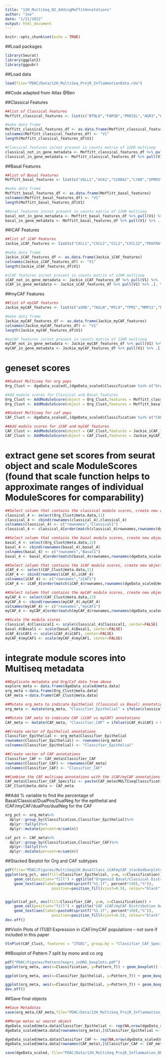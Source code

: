 ```yaml
---
title: "12H_MultiSeq_02_AddingMoffitAnnotations"
author: "Joe"
date: "1/21/2022"
output: html_document
---
```


```r
knitr::opts_chunk$set(echo = TRUE)
```

##Load packages
```r
library(Seurat)
library(ggplot2)
library(ggpubr)
```

##Load data
```r
load(file="PDAC/Data/12H_MultiSeq_ProjR_InflammationData.rda")
```

##Code adapted from Atlas @Ben

##Classical Features
```r
##list of Classical Features
Moffitt_classical_features <- list(c("BTNL8","FAM3D","PRR15L","AGR3","CTSE","LOC400573","LYZ","TFF2","TFF1","ANXA10","LGALS4","PLA2G10","CEACAM6","VSIG2","TSPAN8","ST6GALNAC1","AGR2","TFF3","CYP3A7","MYO1A","CLRN3","KRT20","CDH17","SPINK4","REG4"))

#make data frame
Moffitt_classical_features_df <- as.data.frame(Moffitt_classical_features)
colnames(Moffitt_classical_features_df) <- "V1"
length(Moffitt_classical_features_df$V1)

#Classical features in/not present in counts matrix of 12HR multiseq
classical_not_in_gene_metadata <- Moffitt_classical_features_df %>% pull(V1) %>% .[!(. %in% rownames(dgeData_scaled@assays$RNA@counts))]
classical_in_gene_metadata <- Moffitt_classical_features_df %>% pull(V1) %>% .[. %in% rownames(dgeData_scaled@assays$RNA@counts)]
```

##Basal Features
```r
##list of Basal Features
Moffitt_basal_features <- list(c("VGLL1","UCA1","S100A2","LY6D","SPRR3","SPRR1B","LEMD1","KRT15","CTSV","DHRS9","AREG","CST6","SERPINB3","KRT6C","KRT6A","SERPINB4","FAM83A","SCEL","FGFBP1","KRT7","KRT17","GPR87","TNS4","SLC2A1","ANXA8L2"))

#make data frame
Moffitt_basal_features_df <- as.data.frame(Moffitt_basal_features)
colnames(Moffitt_basal_features_df) <- "V1"
length(Moffitt_basal_features_df$V1)

#Basal features in/not present in counts matrix of 12HR multiseq
basal_not_in_gene_metadata <- Moffitt_basal_features_df %>% pull(V1) %>% .[!(. %in% rownames(dgeData_scaled@assays$RNA@counts))]
basal_in_gene_metadata <- Moffitt_basal_features_df %>% pull(V1) %>% .[. %in% rownames(dgeData_scaled@assays$RNA@counts)]
```

##iCAF Features
```r
##list of iCAF Features
Jackie_iCAF_features <- list(c("CXCL1","CXCL2","CCL2","CXCL12","PDGFRA","CFD","LMNA","DPT","HAS1","HAS2"))

#make data frame
Jackie_iCAF_features_df <- as.data.frame(Jackie_iCAF_features)
colnames(Jackie_iCAF_features_df) <- "V1"
length(Jackie_iCAF_features_df$V1)

#iCAF features in/not present in counts matrix of 12HR multiseq
iCAF_not_in_gene_metadata <- Jackie_iCAF_features_df %>% pull(V1) %>% .[!(. %in% rownames(dgeData_scaled@assays$RNA@counts))]
iCAF_in_gene_metadata <- Jackie_iCAF_features_df %>% pull(V1) %>% .[. %in% rownames(dgeData_scaled@assays$RNA@counts)]
```

##myCAF Features
```r
##list of myCAF features
Jackie_myCAF_features <- list(c("aSMA","TAGLN","MYL9","TPM2","MMP11","POSTN","HOPX","TWIST1","SOX4","ZUB1"))

#make data frame
Jackie_myCAF_features_df <- as.data.frame(Jackie_myCAF_features)
colnames(Jackie_myCAF_features_df) <- "V1"
length(Jackie_myCAF_features_df$V1)

#myCAF features in/not present in counts matrix of 12HR multiseq
myCAF_not_in_gene_metadata <- Jackie_myCAF_features_df %>% pull(V1) %>% .[!(. %in% rownames(dgeData_scaled@assays$RNA@counts))]
myCAF_in_gene_metadata <- Jackie_myCAF_features_df %>% pull(V1) %>% .[. %in% rownames(dgeData_scaled@assays$RNA@counts)]
```

# geneset scores
```r
##Subset Multiseq for org pops
Org_Clust <- dgeData_scaled[,(dgeData_scaled$Classification %in% c("Org1","CC_Org"))]

#Add module scores for Classical and Basal features
Org_Clust <- AddModuleScore(object = Org_Clust,features = Moffitt_classical_features, name = "Classical")
Org_Clust <- AddModuleScore(object = Org_Clust,features = Moffitt_basal_features,name = "Basal")

##Subset Multiseq for caf pops
CAF_Clust <- dgeData_scaled[,(dgeData_scaled$Classification %in% c("CAF1","CC_CAF"))]

##Add module scores for iCAF and myCAF features
CAF_Clust <- AddModuleScore(object = CAF_Clust,features = Jackie_iCAF_features, name = "iCAF")
CAF_Clust <- AddModuleScore(object = CAF_Clust,features = Jackie_myCAF_features, name = "myCAF")
```

# extract gene set scores from seurat object and scale ModuleScores (found that scale function helps to approximate ranges of individual ModuleScores for comparability)
```r
##Select column that contains the classical module scores, create new object
classical_4 <- select(Org_Clust@meta.data,11)
classical_4 <- cbind(rownames(classical_4),classical_4)
colnames(classical_4) <- c("rownames","Classical1")
classical_4 <- classical_4[order(match(classical_4$rownames,rownames(dgeData_scaled@meta.data))),]

##Select column that contains the basal module scores, create new object
basal_4 <- select(Org_Clust@meta.data,12)
basal_4 <- cbind(rownames(basal_4),basal_4)
colnames(basal_4) <- c("rownames","Basal1")
basal_4 <- basal_4[order(match(basal_4$rownames,rownames(dgeData_scaled@meta.data))),]

##Select column that contains the iCAF module scores, create new object
iCAF_4 <- select(CAF_Clust@meta.data,11)
iCAF_4 <- cbind(rownames(iCAF_4),iCAF_4)
colnames(iCAF_4) <- c("rownames","iCAF1")
iCAF_4 <- iCAF_4[order(match(iCAF_4$rownames,rownames(dgeData_scaled@meta.data))),]

##Select column that contains the myCAF module scores, create new object
myCAF_4 <- select(CAF_Clust@meta.data,12)
myCAF_4 <- cbind(rownames(myCAF_4),myCAF_4)
colnames(myCAF_4) <- c("rownames","myCAF1")
myCAF_4 <- myCAF_4[order(match(myCAF_4$rownames,rownames(dgeData_scaled@meta.data))),]

##Scale the module scores
classical_4$Classical1 <- scale(classical_4$Classical1, center=FALSE)
basal_4$Basal1 <- scale(basal_4$Basal1, center=FALSE)
iCAF_4$iCAF1 <- scale(iCAF_4$iCAF1, center=FALSE)
myCAF_4$myCAF1 <- scale(myCAF_4$myCAF1, center=FALSE)
```

# integrate module scores into Multiseq metadata
```r
##Duplicate metadata and Org/Caf data from above
explore_meta <- data.frame(dgeData_scaled@meta.data)
org_meta <-data.frame(Org_Clust@meta.data)
CAF_meta <-data.frame(CAF_Clust@meta.data)

##Mutate org_meta to indicate Epithelial (Classical vs Basal) annotations
org_meta <- mutate(org_meta, "Classifier_Epithelial" = ifelse(classical_4$Classical1 > 0 & basal_4$Basal1 > 0, "dual_positive", ifelse(classical_4$Classical1 > 0 & basal_4$Basal1 < 0, "Classical", ifelse(classical_4$Classical1 < 0 & basal_4$Basal1 > 0, "Basal", ifelse(classical_4$Classical1 < 0 & basal_4$Basal1 < 0, "dual_negative", NA)))))

##Mutate CAF_meta to indicate CAF (iCAF vs myCAF) annotations
CAF_meta <- mutate(CAF_meta, "Classifier_CAF" = ifelse(iCAF_4$iCAF1 > 0 & myCAF_4$myCAF1 > 0, "dual_positive", ifelse(iCAF_4$iCAF1 > 0 & myCAF_4$myCAF1 < 0, "iCAF", ifelse(iCAF_4$iCAF1 < 0 & myCAF_4$myCAF1 > 0, "myCAF", ifelse(iCAF_4$iCAF1 < 0 & myCAF_4$myCAF1 < 0, "dual_negative", NA)))))

##Create vector of Epithelial annotations
Classifier_Epithelial <- org_meta$Classifier_Epithelial
rownames(Classifier_Epithelial) <- rownames(org_meta)
colnames(Classifier_Epithelial) <- "Classifier_Epithelial"

##Create vector of CAF annotations
Classifier_CAF <- CAF_meta$Classifier_CAF
rownames(Classifier_CAF) <- rownames(CAF_meta)
colnames(Classifier_CAF) <- "Classifier_CAF"

##Combine the CAF multiseq annotations with the iCAF/myCAF annotations (this will help us distinguish the mono vs coculture populations later)
CAF_meta$Classifier_CAF_Specific <- paste(CAF_meta$MULTIseqClassification,CAF_meta$Classifier_CAF, sep="_")
CAF_Clust@meta.data <- CAF_meta
```

##Add % variable to find the percentage of Basal/Classical/DualPos/DualNeg for the epithelial and iCAF/myCAF/dualPos/dualNeg for the CAF
```r
org_pct <- org_meta%>%
  dplyr::group_by(Classification,Classifier_Epithelial)%>%
  dplyr::tally()%>%
  dplyr::mutate(percent=n/sum(n))

caf_pct <- CAF_meta%>%
  dplyr::group_by(Classification,Classifier_CAF)%>%
  dplyr::tally()%>%
  dplyr::mutate(percent=n/sum(n))

```

##Stacked Barplot for Org and CAF subtypes
```r
pdf(file="PDAC/Figures/MultiSeq12H_BasalClass_iCAFmyCAF_stackedbarplots.pdf")
ggplot(org_pct, aes(fill=Classifier_Epithelial, y=n, x=Classification)) + 
    geom_col(position="fill") + ggtitle("Organoid Basal/Classical Distribution Across Condition") + labs(y="percent_counts") +
    geom_text(aes(label=paste0(sprintf("%1.1f", percent*100),"%")),
                     position=position_fill(vjust=0.5), colour="black", size =3)


ggplot(caf_pct, aes(fill=Classifier_CAF, y=n, x=Classification)) + 
    geom_col(position="fill") + ggtitle("CAF iCAF/myCAF Distribution Across Condition") + labs(y="percent_counts") +
    geom_text(aes(label=paste0(sprintf("%1.1f", percent*100),"%")),
                     position=position_fill(vjust=0.5), colour="black", size =3)
dev.off()
```

##Violin Plots of ITGB1 Expression in iCAF/myCAF populations -- not sure if included in this paper
```r
VlnPlot(CAF_Clust, features = "ITGB1", group.by = "Classifier_CAF_Specific",y.max=7.5) + stat_compare_means(comparisons= list(c("CAF1_iCAF","CAF1_myCAF"),c("CC1_iCAF","CC1_myCAF"),c("CAF1_iCAF","CC1_myCAF"),c("CAF1_myCAF","CC1_myCAF"),c("CAF1_iCAF","CC1_iCAF"),c("CAF1_iCAF","CC1_myCAF")), label.y.npc = 0.85, method = "wilcox.test")
```

##Boxplot of Pattern 7 split by mono and co org
```r
pdf("PDAC/Figures/Pattern7exprs_inORG_boxplots.pdf")
ggplot(org_meta, aes(x=Classification, y=Pattern_7)) + geom_boxplot() + stat_compare_means(method = "wilcox") + ggtitle("Boxplots of Pattern_7 by Culture Condition")

ggplot(org_meta, aes(x=Classifier_Epithelial, y=Pattern_7)) + geom_boxplot() + stat_compare_means(comparisons = list(c("Basal","Classical"), c("Basal","dual_negative"),c("Basal","dual_positive"),c("Classical","dual_negative"),c("Classical","dual_positive"), c("dual_negative","dual_positive")),method="wilcox") + ggtitle("Boxplots of Pattern_7 by Epithelial Subtype, all conditions")

ggplot(org_meta, aes(x=Classifier_Epithelial, y=Pattern_7)) + geom_boxplot() + facet_wrap("Classification")  + stat_compare_means(comparisons = list(c("Basal","Classical"), c("Basal","dual_negative"),c("Basal","dual_positive"),c("Classical","dual_negative"),c("Classical","dual_positive"), c("dual_negative","dual_positive")),method="wilcox")+ ggtitle("Boxplots of Pattern_7 by Epithelial Subtype, split by condition")
dev.off()
```

##Save final objects
```r
##Save Metadatas
save(org_meta,CAF_meta,file="PDAC/Data/12H_MultiSeq_ProjR_Inflammation_ORG_CAF_Classifier_Metadata.rda")

##Merge metas w/ seurat object
dgeData_scaled@meta.data$Classifier_Epithelial <- rep(NA,nrow(dgeData_scaled@meta.data))
dgeData_scaled@meta.data[rownames(org_meta),]$Classifier_Epithelial <- org_meta$Classifier_Epithelial

dgeData_scaled@meta.data$Classifier_CAF <- rep(NA,nrow(dgeData_scaled@meta.data))
dgeData_scaled@meta.data[rownames(CAF_meta),]$Classifier_CAF <- CAF_meta$Classifier_CAF

save(dgeData_scaled, file="PDAC/Data/12H_MultiSeq_ProjR_Inflammation_ORG_CAF_Classifier_FinalSeurat.rda")
```

